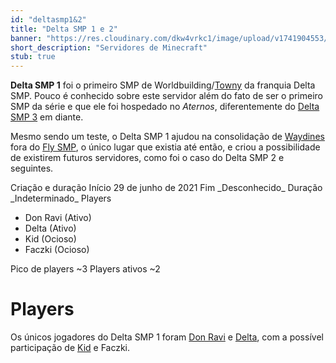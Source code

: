 ---
id: "deltasmp1&2"
title: "Delta SMP 1 e 2"
banner: "https://res.cloudinary.com/dkw4vrkc1/image/upload/v1741904553/ZazMnXF_ir4pei.png"
short_description: "Servidores de Minecraft"
stub: true
---

**Delta SMP 1** foi o primeiro SMP de Worldbuilding/[Towny](https://modrinth.com/plugin/towny) da
franquia Delta SMP. Pouco é conhecido sobre este servidor além do fato de ser o primeiro SMP da
série e que ele foi hospedado no _Aternos_, diferentemente do [Delta SMP 3](Delta_SMP_3) em diante.

Mesmo sendo um teste, o Delta SMP 1 ajudou na consolidação de [Waydines](Waydines) fora do 
[Fly SMP](FlySMP), o único lugar que existia até então, e criou a possibilidade de existirem futuros 
servidores, como foi o caso do Delta SMP 2 e seguintes.

<QuickFacts title="Delta SMP 1">
    <CountrySymbols
        flag="https://res.cloudinary.com/dkw4vrkc1/image/upload/v1741904553/ZazMnXF_ir4pei.png"
        coatOfArms="https://res.cloudinary.com/dkw4vrkc1/image/upload/v1741904553/3wymDP8_gpt06s.png"
    />
    <tr>
        <td>Criação e duração</td>
    </tr>
    <tr class="small">
        <td>Início</td>
        <td>29 de junho de 2021</td>
    </tr>
    <tr class="small">
        <td>Fim</td>
        <td>_Desconhecido_</td>
    </tr>
    <tr class="small">
        <td>Duração</td>
        <td>_Indeterminado_</td>
    </tr>
    <tr>
        <td>Players</td>
        <td>
            <ul>
                <li>Don Ravi (Ativo)</li>
                <li>Delta (Ativo)</li>
                <li>Kid (Ocioso)</li>
                <li>Faczki (Ocioso)</li>
            </ul>
        </td>
    </tr>
    <tr>
        <td>Pico de players</td>
        <td>~3</td>
    </tr>
    <tr>
        <td>Players ativos</td>
        <td>~2</td>
    </tr>
</QuickFacts>

# Players

Os únicos jogadores do Delta SMP 1 foram [Don Ravi](Don_Ravi) e [Delta](Cupertino_Kurt), com a 
possível participação de [Kid](Kid) e Faczki.
